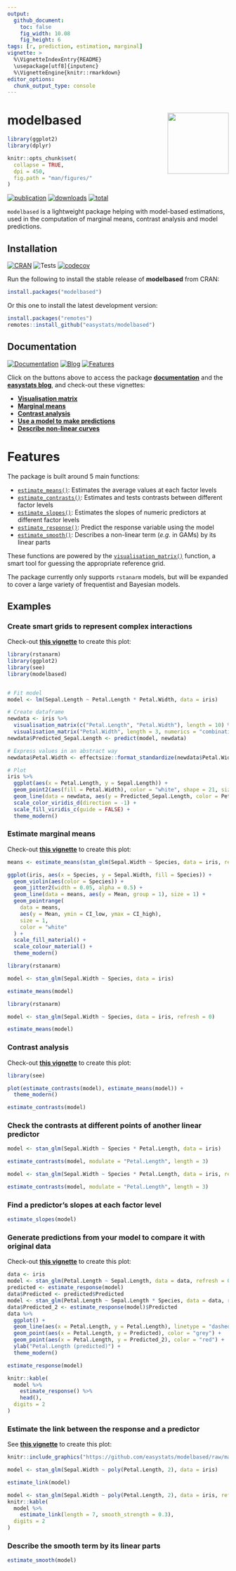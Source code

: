 ```yaml
---
output: 
  github_document:
    toc: false
    fig_width: 10.08
    fig_height: 6
tags: [r, prediction, estimation, marginal]
vignette: >
  %\VignetteIndexEntry{README}
  \usepackage[utf8]{inputenc}
  %\VignetteEngine{knitr::rmarkdown}
editor_options: 
  chunk_output_type: console
---
```


# modelbased <img src='man/figures/logo.png' align="right" height="139" />

```r
library(ggplot2)
library(dplyr)

knitr::opts_chunk$set(
  collapse = TRUE,
  dpi = 450,
  fig.path = "man/figures/"
)
```


[![publication](https://img.shields.io/badge/Cite-Unpublished-yellow)](https://github.com/easystats/modelbased/blob/master/inst/CITATION)
[![downloads](http://cranlogs.r-pkg.org/badges/modelbased)](https://cran.r-project.org/package=modelbased) 
[![total](https://cranlogs.r-pkg.org/badges/grand-total/modelbased)](https://cranlogs.r-pkg.org/) 


`modelbased` is a lightweight package helping with model-based estimations, used in the computation of marginal means, contrast analysis and model predictions.


## Installation

[![CRAN](http://www.r-pkg.org/badges/version/modelbased)](https://cran.r-project.org/package=modelbased)
![Tests](https://github.com/easystats/modelbased/workflows/Tests/badge.svg)
[![codecov](https://codecov.io/gh/easystats/modelbased/branch/master/graph/badge.svg)](https://codecov.io/gh/easystats/modelbased)


Run the following to install the stable release of **modelbased** from CRAN:

```r
install.packages("modelbased")
```

Or this one to install the latest development version:

```r
install.packages("remotes")
remotes::install_github("easystats/modelbased")
```


## Documentation

[![Documentation](https://img.shields.io/badge/documentation-modelbased-orange.svg?colorB=E91E63)](https://easystats.github.io/modelbased/)
[![Blog](https://img.shields.io/badge/blog-easystats-orange.svg?colorB=FF9800)](https://easystats.github.io/blog/posts/)
[![Features](https://img.shields.io/badge/features-modelbased-orange.svg?colorB=2196F3)](https://easystats.github.io/modelbased/reference/index.html)

Click on the buttons above to access the package [**documentation**](https://easystats.github.io/modelbased/) and the [**easystats blog**](https://easystats.github.io/blog/posts/), and check-out these vignettes:

- [**Visualisation matrix**](https://easystats.github.io/modelbased/articles/visualisation_matrix.html)
- [**Marginal means**](https://easystats.github.io/modelbased/articles/estimate_means.html)
- [**Contrast analysis**](https://easystats.github.io/modelbased/articles/estimate_contrasts.html)
- [**Use a model to make predictions**](https://easystats.github.io/modelbased/articles/estimate_response.html)
- [**Describe non-linear curves**](https://easystats.github.io/modelbased/articles/estimate_smooth.html)

# Features

The package is built around 5 main functions:

- [`estimate_means()`](https://easystats.github.io/modelbased/reference/estimate_means.html): Estimates the average values at each factor levels
- [`estimate_contrasts()`](https://easystats.github.io/modelbased/reference/estimate_contrasts.html): Estimates and tests contrasts between different factor levels
- [`estimate_slopes()`](https://easystats.github.io/modelbased/reference/estimate_slopes.html): Estimates the slopes of numeric predictors at different factor levels
- [`estimate_response()`](https://easystats.github.io/modelbased/reference/estimate_response.html): Predict the response variable using the model
- [`estimate_smooth()`](https://easystats.github.io/modelbased/reference/estimate_smooth.html): Describes a non-linear term (*e.g.* in GAMs) by its linear parts

These functions are powered by the [`visualisation_matrix()`](https://easystats.github.io/modelbased/reference/visualisation_matrix.html) function, a smart tool for guessing the appropriate reference grid.

The package currently only supports `rstanarm` models, but will be expanded to cover a large variety of frequentist and Bayesian models.

## Examples

### Create smart grids to represent complex interactions

Check-out [**this vignette**](https://easystats.github.io/modelbased/articles/visualisation_matrix.html) to create this plot:

```r
library(rstanarm)
library(ggplot2)
library(see)
library(modelbased)


# Fit model
model <- lm(Sepal.Length ~ Petal.Length * Petal.Width, data = iris)

# Create dataframe
newdata <- iris %>%
  visualisation_matrix(c("Petal.Length", "Petal.Width"), length = 10) %>%
  visualisation_matrix("Petal.Width", length = 3, numerics = "combination", standardize = TRUE)
newdata$Predicted_Sepal.Length <- predict(model, newdata)

# Express values in an abstract way
newdata$Petal.Width <- effectsize::format_standardize(newdata$Petal.Width, reference = iris$Petal.Width)

# Plot
iris %>%
  ggplot(aes(x = Petal.Length, y = Sepal.Length)) +
  geom_point2(aes(fill = Petal.Width), color = "white", shape = 21, size = 5) + # Only shapes from 21 to 25 have a fill aesthetic
  geom_line(data = newdata, aes(y = Predicted_Sepal.Length, color = Petal.Width), size = 1) +
  scale_color_viridis_d(direction = -1) +
  scale_fill_viridis_c(guide = FALSE) +
  theme_modern()
```




### Estimate marginal means

Check-out [**this vignette**](https://easystats.github.io/modelbased/articles/estimate_means.html) to create this plot:
 
```r
means <- estimate_means(stan_glm(Sepal.Width ~ Species, data = iris, refresh = 0))

ggplot(iris, aes(x = Species, y = Sepal.Width, fill = Species)) +
  geom_violin(aes(color = Species)) +
  geom_jitter2(width = 0.05, alpha = 0.5) +
  geom_line(data = means, aes(y = Mean, group = 1), size = 1) +
  geom_pointrange(
    data = means,
    aes(y = Mean, ymin = CI_low, ymax = CI_high),
    size = 1,
    color = "white"
  ) +
  scale_fill_material() +
  scale_colour_material() +
  theme_modern()
```


```r
library(rstanarm)

model <- stan_glm(Sepal.Width ~ Species, data = iris)

estimate_means(model)
```
```r
library(rstanarm)

model <- stan_glm(Sepal.Width ~ Species, data = iris, refresh = 0)

estimate_means(model)
```

### Contrast analysis

Check-out [**this vignette**](https://easystats.github.io/modelbased/articles/estimate_contrasts.html) to create this plot:

```r
library(see)

plot(estimate_contrasts(model), estimate_means(model)) +
  theme_modern()
```


```r
estimate_contrasts(model)
```


### Check the contrasts at different points of another linear predictor

```r
model <- stan_glm(Sepal.Width ~ Species * Petal.Length, data = iris)

estimate_contrasts(model, modulate = "Petal.Length", length = 3)
```
```r
model <- stan_glm(Sepal.Width ~ Species * Petal.Length, data = iris, refresh = 0)

estimate_contrasts(model, modulate = "Petal.Length", length = 3)
```



### Find a predictor's slopes at each factor level

```r
estimate_slopes(model)
```


### Generate predictions from your model to compare it with original data

Check-out [**this vignette**](https://easystats.github.io/modelbased/articles/estimate_response.html) to create this plot:

```r
data <- iris
model <- stan_glm(Petal.Length ~ Sepal.Length, data = data, refresh = 0)
predicted <- estimate_response(model)
data$Predicted <- predicted$Predicted
model <- stan_glm(Petal.Length ~ Sepal.Length * Species, data = data, refresh = 0, chains = 2, iter = 1000)
data$Predicted_2 <- estimate_response(model)$Predicted
data %>%
  ggplot() +
  geom_line(aes(x = Petal.Length, y = Petal.Length), linetype = "dashed") +
  geom_point(aes(x = Petal.Length, y = Predicted), color = "grey") +
  geom_point(aes(x = Petal.Length, y = Predicted_2), color = "red") +
  ylab("Petal.Length (predicted)") +
  theme_modern()
```



```r
estimate_response(model)
```
```r
knitr::kable(
  model %>%
    estimate_response() %>%
    head(),
  digits = 2
)
```

### Estimate the link between the response and a predictor

See [**this vignette**](https://easystats.github.io/modelbased/articles/estimate_response.html) to create this plot:
```r
knitr::include_graphics("https://github.com/easystats/modelbased/raw/master/man/figures/gganimate_figure.gif")
```



```r
model <- stan_glm(Sepal.Width ~ poly(Petal.Length, 2), data = iris)

estimate_link(model)
```
```r
model <- stan_glm(Sepal.Width ~ poly(Petal.Length, 2), data = iris, refresh = 0)
knitr::kable(
  model %>%
    estimate_link(length = 7, smooth_strength = 0.3),
  digits = 2
)
```

### Describe the smooth term by its linear parts
```r
estimate_smooth(model)
```
